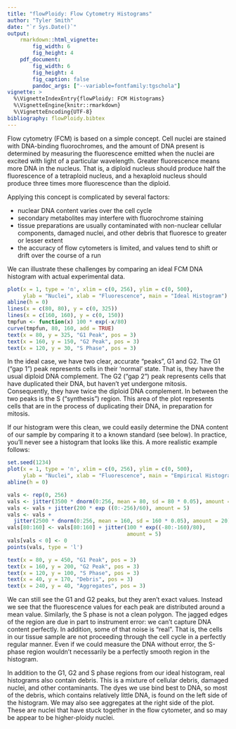 ```yaml
---
title: "flowPloidy: Flow Cytometry Histograms"
author: "Tyler Smith"
date: "`r Sys.Date()`"
output: 
    rmarkdown::html_vignette:
        fig_width: 6
        fig_height: 4
    pdf_document:
        fig_width: 6
        fig_height: 4
        fig_caption: false
        pandoc_args: ["--variable=fontfamily:tgschola"]
vignette: >
  %\VignetteIndexEntry{flowPloidy: FCM Histograms}
  %\VignetteEngine{knitr::rmarkdown}
  %\VignetteEncoding{UTF-8}
bibliography: flowPloidy.bibtex
---
```


Flow cytometry (FCM) is based on a simple concept. Cell nuclei are stained
with DNA-binding fluorochromes, and the amount of DNA present is determined
by measuring the fluorescence emitted when the nuclei are excited with
light of a particular wavelength. Greater fluorescence means more DNA in
the nucleus. That is, a diploid nucleus should produce half the
fluorescence of a tetraploid nucleus, and a hexaploid nucleus should
produce three times more fluorescence than the diploid.

Applying this concept is complicated by several factors:

* nuclear DNA content varies over the cell cycle
* secondary metabolites may interfere with fluorochrome staining
* tissue preparations are usually contaminated with non-nuclear cellular
  components, damaged nuclei, and other debris that fluoresce to greater or
  lesser extent
* the accuracy of flow cytometers is limited, and values tend to shift or
  drift over the course of a run
      
We can illustrate these challenges by comparing an ideal FCM DNA histogram
with actual experimental data. 

```r
plot(x = 1, type = 'n', xlim = c(0, 256), ylim = c(0, 500),
     ylab = "Nuclei", xlab = "Fluorescence", main = "Ideal Histogram")
abline(h = 0)
lines(x = c(80, 80), y = c(0, 325))
lines(x = c(160, 160), y = c(0, 150))
tmpfun <- function(x) 100 * exp(-x/80)
curve(tmpfun, 80, 160, add = TRUE)
text(x = 80, y = 325, "G1 Peak", pos = 3)
text(x = 160, y = 150, "G2 Peak", pos = 3)
text(x = 120, y = 30, "S Phase", pos = 3)
```

In the ideal case, we have two clear, accurate "peaks", G1 and G2. The G1
("gap 1") peak represents cells in their 'normal' state. That is, they have
the usual diploid DNA complement. The G2 ("gap 2") peak represents cells
that have duplicated their DNA, but haven't yet undergone mitosis.
Consequently, they have twice the diploid DNA complement. In between the
two peaks is the S ("synthesis") region. This area of the plot represents
cells that are in the process of duplicating their DNA, in preparation for
mitosis.

If our histogram were this clean, we could easily determine the DNA content
of our sample by comparing it to a known standard (see below). In practice,
you'll never see a histogram that looks like this. A more realistic example
follows:

```r
set.seed(1234)
plot(x = 1, type = 'n', xlim = c(0, 256), ylim = c(0, 500),
     ylab = "Nuclei", xlab = "Fluorescence", main = "Empirical Histogram")
abline(h = 0)

vals <- rep(0, 256)
vals <- jitter(3500 * dnorm(0:256, mean = 80, sd = 80 * 0.05), amount = 20)
vals <- vals + jitter(200 * exp ((0:-256)/60), amount = 5)
vals <- vals +
  jitter(2500 * dnorm(0:256, mean = 160, sd = 160 * 0.05), amount = 20)
vals[80:160] <- vals[80:160] + jitter(100 * exp((-80:-160)/80),
                                      amount = 5)
vals[vals < 0] <- 0
points(vals, type = 'l')

text(x = 80, y = 450, "G1 Peak", pos = 3)
text(x = 160, y = 200, "G2 Peak", pos = 3)
text(x = 120, y = 100, "S Phase", pos = 3)
text(x = 40, y = 170, "Debris", pos = 3)
text(x = 240, y = 40, "Aggregates", pos = 3)
```

We can still see the G1 and G2 peaks, but they aren't exact values. Instead
we see that the fluorescence values for each peak are distributed around a
mean value. Similarly, the S phase is not a clean polygon. The jagged edges
of the region are due in part to instrument error: we can't capture DNA
content perfectly. In addition, some of that noise is "real". That is, the
cells in our tissue sample are not proceeding through the cell cycle in a
perfectly regular manner. Even if we could measure the DNA without error,
the S-phase region wouldn't necessarily be a perfectly smooth region in the
histogram.

In addition to the G1, G2 and S phase regions from our ideal histogram,
real histograms also contain debris. This is a mixture of cellular debris,
damaged nuclei, and other contaminants. The dyes we use bind best to DNA,
so most of the debris, which contains relatively little DNA, is found on
the left side of the histogram. We may also see aggregates at the right
side of the plot. These are nuclei that have stuck together in the flow
cytometer, and so may be appear to be higher-ploidy nuclei.
